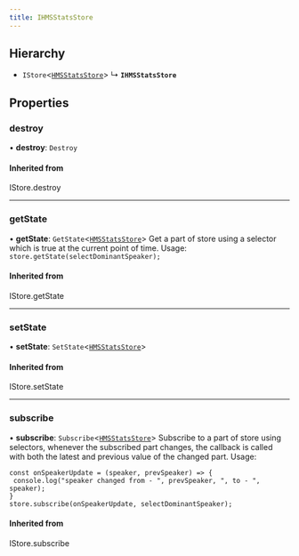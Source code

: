 ```yaml
---
title: IHMSStatsStore
---
```


## Hierarchy

- `IStore`<[`HMSStatsStore`](/api-reference/javascript/v2/interfaces/HMSStatsStore)\>
  ↳ **`IHMSStatsStore`**

## Properties

### destroy

• **destroy**: `Destroy`

#### Inherited from

IStore.destroy

---

### getState

• **getState**: `GetState`<[`HMSStatsStore`](/api-reference/javascript/v2/interfaces/HMSStatsStore)\>
Get a part of store using a selector which is true at the current point of time.
Usage: `store.getState(selectDominantSpeaker);`

#### Inherited from

IStore.getState

---

### setState

• **setState**: `SetState`<[`HMSStatsStore`](/api-reference/javascript/v2/interfaces/HMSStatsStore)\>

#### Inherited from

IStore.setState

---

### subscribe

• **subscribe**: `Subscribe`<[`HMSStatsStore`](/api-reference/javascript/v2/interfaces/HMSStatsStore)\>
Subscribe to a part of store using selectors, whenever the subscribed part changes, the callback
is called with both the latest and previous value of the changed part.
Usage:

```
const onSpeakerUpdate = (speaker, prevSpeaker) => {
 console.log("speaker changed from - ", prevSpeaker, ", to - ", speaker);
}
store.subscribe(onSpeakerUpdate, selectDominantSpeaker);
```

#### Inherited from

IStore.subscribe
